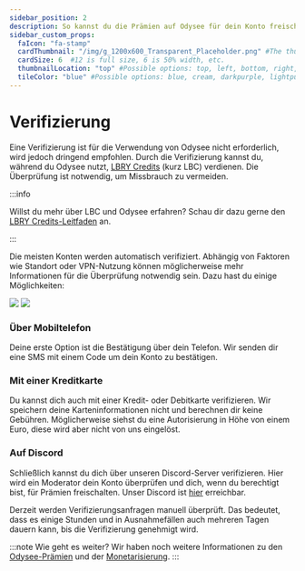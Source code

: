 ---
sidebar_position: 2
description: So kannst du die Prämien auf Odysee für dein Konto freischalten.
sidebar_custom_props:
  faIcon: "fa-stamp"
  cardThumbnail: "/img/g_1200x600_Transparent_Placeholder.png" #The thumbnail on the category card.
  cardSize: 6  #12 is full size, 6 is 50% width, etc.
  thumbnailLocation: "top" #Possible options: top, left, bottom, right, none
  tileColor: "blue" #Possible options: blue, cream, darkpurple, lightpurple, mauve, orange, pink, none
---

# Verifizierung

Eine Verifizierung ist für die Verwendung von Odysee nicht erforderlich, wird jedoch dringend empfohlen. Durch die Verifizierung kannst du, während du Odysee nutzt, [LBRY Credits](/category-blockchain/overview) (kurz LBC) verdienen. Die Überprüfung ist notwendig, um Missbrauch zu vermeiden.

:::info

Willst du mehr über LBC und Odysee erfahren? Schau dir dazu gerne den [LBRY Credits-Leitfaden](/category-blockchain/) an.

:::

Die meisten Konten werden automatisch verifiziert. Abhängig von Faktoren wie Standort oder VPN-Nutzung können möglicherweise mehr Informationen für die Überprüfung notwendig sein. Dazu hast du einige Möglichkeiten:

![](/img/de/verify_to_earn_site_dark.png#dark)
![](/img/de/verify_to_earn_site_light.png#light)

### **Über Mobiltelefon**

Deine erste Option ist die Bestätigung über dein Telefon. Wir senden dir eine SMS mit einem Code um dein Konto zu bestätigen.

### **Mit einer Kreditkarte** 

Du kannst dich auch mit einer Kredit- oder Debitkarte verifizieren. Wir speichern deine Karteninformationen nicht und berechnen dir keine Gebühren. Möglicherweise siehst du eine Autorisierung in Höhe von einem Euro, diese wird aber nicht von uns eingelöst.

### **Auf Discord**

Schließlich kannst du dich über unseren Discord-Server verifizieren. Hier wird ein Moderator dein Konto überprüfen und dich, wenn du berechtigt bist, für Prämien freischalten. Unser Discord ist [hier](https://discord.com/invite/sWedwsNWjX) erreichbar.

Derzeit werden Verifizierungsanfragen manuell überprüft. Das bedeutet, dass es einige Stunden und in Ausnahmefällen auch mehreren Tagen dauern kann, bis die Verifizierung genehmigt wird.

:::note Wie geht es weiter?
Wir haben noch weitere Informationen zu den [Odysee-Prämien](/category/rewards) und der [Monetarisierung](/category-monetization/category-earningsperview/overview).
:::
